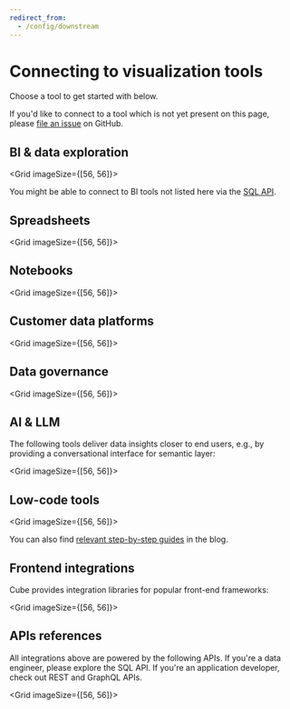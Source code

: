 ```yaml
---
redirect_from:
  - /config/downstream
---
```


# Connecting to visualization tools

Choose a tool to get started with below.

<InfoBox>

If you'd like to connect to a tool which is not yet present on this
page, please [file an issue](https://github.com/cube-js/cube/issues) on GitHub.

</InfoBox>

## BI & data exploration

<Grid imageSize={[56, 56]}>
  <GridItem
    url="visualization-tools/quicksight"
    imageUrl="https://static.cube.dev/icons/quicksight.svg"
    title="Amazon QuickSight"
  />
  <GridItem
    url="visualization-tools/superset"
    imageUrl="https://static.cube.dev/icons/superset.svg"
    title="Apache Superset"
  />
  <GridItem
    url="visualization-tools/explo"
    imageUrl="https://static.cube.dev/icons/explo.svg"
    title="Explo"
  />
  <GridItem
    url="visualization-tools/hashboard"
    imageUrl="https://static.cube.dev/icons/hashboard.svg"
    title="Hashboard"
  />
  <GridItem
    url="visualization-tools/klipfolio"
    imageUrl="https://static.cube.dev/icons/klipfolio-light.svg"
    title="Klipfolio"
  />
  <GridItem
    url="visualization-tools/looker-studio"
    imageUrl="https://static.cube.dev/icons/looker.svg"
    title="Looker Studio"
  />
  <GridItem
    url="visualization-tools/metabase"
    imageUrl="https://static.cube.dev/icons/metabase.svg"
    title="Metabase"
  />
  <GridItem
    url="visualization-tools/powerbi"
    imageUrl="https://static.cube.dev/icons/powerbi.svg"
    title="Microsot Power BI"
  />
  <GridItem
    url="visualization-tools/superset"
    imageUrl="https://static.cube.dev/icons/preset.svg"
    title="Preset"
  />
  <GridItem
    url="visualization-tools/push-ai"
    imageUrl="https://static.cube.dev/icons/push-ai-light.svg"
    title="Push.ai"
  />
  <GridItem
    url="visualization-tools/qlik-sense"
    imageUrl="https://static.cube.dev/icons/qlik-sense.svg"
    title="Qlik Sense"
  />
  <GridItem
    url="visualization-tools/sigma"
    imageUrl="https://static.cube.dev/icons/sigma.svg"
    title="Sigma"
  />
  <GridItem
    url="visualization-tools/steep"
    imageUrl="https://static.cube.dev/icons/steep-light.svg"
    title="Steep"
  />
  <GridItem
    url="visualization-tools/tableau"
    imageUrl="https://static.cube.dev/icons/tableau.svg"
    title="Tableau"
  />
  <GridItem
    url="visualization-tools/thoughtspot"
    imageUrl="https://static.cube.dev/icons/thoughtspot.svg"
    title="ThoughtSpot"
  />
</Grid>

You might be able to connect to BI tools not listed here via the [SQL
API](/product/apis-integrations/sql-api).

## Spreadsheets

<Grid imageSize={[56, 56]}>
  <GridItem
    url="visualization-tools/google-sheets"
    imageUrl="https://static.cube.dev/icons/google-sheets.svg"
    title="Google Sheets"
  />
  <GridItem
    url="visualization-tools/excel"
    imageUrl="https://static.cube.dev/icons/excel.svg"
    title="Microsoft Excel"
  />
</Grid>

## Notebooks

<Grid imageSize={[56, 56]}>
  <GridItem
    url="visualization-tools/deepnote"
    imageUrl="https://static.cube.dev/icons/deepnote.svg"
    title="Deepnote"
  />
  <GridItem
    url="visualization-tools/hex"
    imageUrl="https://static.cube.dev/icons/hex.svg"
    title="Hex"
  />
  <GridItem
    url="visualization-tools/jupyter"
    imageUrl="https://static.cube.dev/icons/jupyter.svg"
    title="Jupyter"
  />
  <GridItem
    url="visualization-tools/observable"
    imageUrl="https://static.cube.dev/icons/observable.svg"
    title="Observable"
  />
  <GridItem
    url="visualization-tools/streamlit"
    imageUrl="https://static.cube.dev/icons/streamlit.svg"
    title="Streamlit"
  />
</Grid>

## Customer data platforms

<Grid imageSize={[56, 56]}>
  <GridItem
    url="visualization-tools/hightouch"
    imageUrl="https://static.cube.dev/icons/hightouch-dark.svg"
    title="Hightouch"
  />
  <GridItem
    url="visualization-tools/rudderstack"
    imageUrl="https://static.cube.dev/icons/rudderstack.svg"
    title="RudderStack"
  />
</Grid>

## Data governance

<Grid imageSize={[56, 56]}>
  <GridItem
    url="visualization-tools/unity-catalog"
    imageUrl="https://static.cube.dev/icons/databricks.svg"
    title="Databricks Unity Catalog"
  />
</Grid>

## AI & LLM

The following tools deliver data insights closer to end users, e.g., by
providing a conversational interface for semantic layer:

<Grid imageSize={[56, 56]}>
  <GridItem
    url="visualization-tools/langchain"
    imageUrl="https://static.cube.dev/icons/langchain.svg"
    title="LangChain"
  />
</Grid>

## Low-code tools

<Grid imageSize={[56, 56]}>
  <GridItem
    url="visualization-tools/appsmith"
    imageUrl="https://static.cube.dev/icons/appsmith.svg"
    title="Appsmith"
  />
  <GridItem
    url="visualization-tools/bubble"
    imageUrl="https://static.cube.dev/icons/bubble.svg"
    title="Bubble"
  />
  <GridItem
    url="visualization-tools/budibase"
    imageUrl="https://static.cube.dev/icons/budibase.svg"
    title="Budibase"
  />
  <GridItem
    url="visualization-tools/retool"
    imageUrl="https://static.cube.dev/icons/retool.svg"
    title="Retool"
  />
</Grid>

You can also find <a href="https://cube.dev/blog/category/low-code">relevant
step-by-step guides</a> in the blog.

## Frontend integrations

Cube provides integration libraries for popular front-end frameworks:

<Grid imageSize={[56, 56]}>
  <GridItem
    url="/product/apis-integrations/javascript-sdk/angular"
    imageUrl="https://static.cube.dev/icons/angular.svg"
    title="Angular"
  />
  <GridItem
    url="/product/apis-integrations/javascript-sdk/react"
    imageUrl="https://static.cube.dev/icons/react.svg"
    title="React"
  />
  <GridItem
    url="/product/apis-integrations/javascript-sdk/vue"
    imageUrl="https://static.cube.dev/icons/vue.svg"
    title="Vue"
  />
</Grid>

## APIs references

All integrations above are powered by the following APIs. If you're a data
engineer, please explore the SQL API. If you're an application developer, check
out REST and GraphQL APIs.

<Grid imageSize={[56, 56]}>
  <GridItem
    url="/product/apis-integrations/sql-api"
    imageUrl="https://static.cube.dev/icons/sql.svg"
    title="SQL API"
  />
  <GridItem
    url="/product/apis-integrations/rest-api"
    imageUrl="https://static.cube.dev/icons/rest.svg"
    title="REST API"
  />
  <GridItem
    url="/product/apis-integrations/graphql-api"
    imageUrl="https://static.cube.dev/icons/graphql.svg"
    title="GraphQL API"
  />
  <GridItem
    url="/product/apis-integrations/mdx-api"
    imageUrl="https://static.cube.dev/icons/mdx.svg"
    title="MDX API"
  />
  <GridItem
    url="/product/apis-integrations/ai-api"
    imageUrl="https://static.cube.dev/icons/ai.svg"
    title="AI API"
  />
</Grid>
